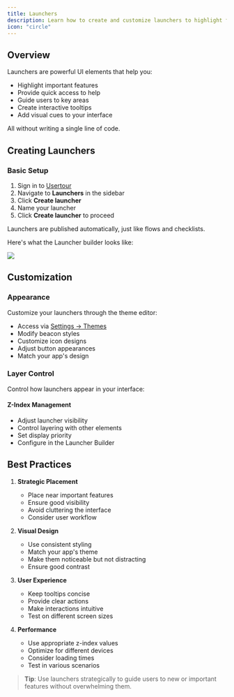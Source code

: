 ```yaml
---
title: Launchers
description: Learn how to create and customize launchers to highlight features and provide quick access to help
icon: "circle"
---
```


## Overview

Launchers are powerful UI elements that help you:
- Highlight important features
- Provide quick access to help
- Guide users to key areas
- Create interactive tooltips
- Add visual cues to your interface

All without writing a single line of code.

## Creating Launchers

### Basic Setup
1. Sign in to [Usertour](https://app.usertour.io)
2. Navigate to **Launchers** in the sidebar
3. Click **Create launcher**
4. Name your launcher
5. Click **Create launcher** to proceed

Launchers are published automatically, just like flows and checklists.

Here's what the Launcher builder looks like:

![](/images/launchers-01.png)

## Customization

### Appearance
Customize your launchers through the theme editor:
- Access via [Settings -> Themes](https://app.usertour.io/project/1/settings/themes)
- Modify beacon styles
- Customize icon designs
- Adjust button appearances
- Match your app's design

### Layer Control
Control how launchers appear in your interface:

#### Z-Index Management
- Adjust launcher visibility
- Control layering with other elements
- Set display priority
- Configure in the Launcher Builder

## Best Practices

1. **Strategic Placement**
   - Place near important features
   - Ensure good visibility
   - Avoid cluttering the interface
   - Consider user workflow

2. **Visual Design**
   - Use consistent styling
   - Match your app's theme
   - Make them noticeable but not distracting
   - Ensure good contrast

3. **User Experience**
   - Keep tooltips concise
   - Provide clear actions
   - Make interactions intuitive
   - Test on different screen sizes

4. **Performance**
   - Use appropriate z-index values
   - Optimize for different devices
   - Consider loading times
   - Test in various scenarios

> **Tip**: Use launchers strategically to guide users to new or important features without overwhelming them.